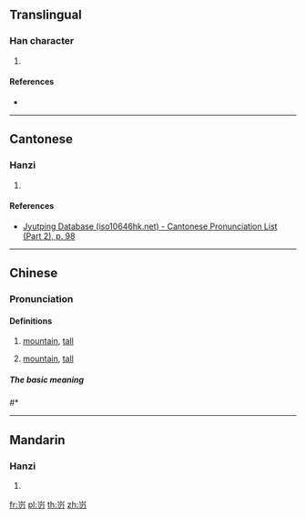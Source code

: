 ==Translingual==

===Han character===
{{Han char|rn=46|rad=山|as=03|sn=6|four=|canj=USHI|ids=⿱山刃}}

# {{defn|Han|sort=山03}}

====References====
* {{Han ref|kx=0307.271|hdz=10762.051|uh=5C83|ud=23683}}

----

==Cantonese==

===Hanzi===
{{yue-hanzi|jyut=[[jan6]]|y=yan6}}

# {{defn|lang=yue|sort=山03}}

====References====
* [http://www.iso10646hk.net/jp/document/download.jsp Jyutping Database (iso10646hk.net) - Cantonese Pronunciation List (Part 2), p. 98]

----

==Chinese==
{{zh-forms}}

===Pronunciation===
{{zh-pron
|m=yin
|ma=y
|c=jan6
|h=pfs=
|md=
|mn=
|w=
|mc=
|oc=
|cat=
}}
====Definitions====
{{zh-hanzi}}

#  [[mountain]], [[tall]]
# {{qualifier|to turn, to transform}} [[mountain]], [[tall]]
=====The basic meaning=====
#* {{zh-usex|義 未詳。|The meaning is unknown.}}

----

==Mandarin==

===Hanzi===
{{cmn-hanzi|pin=[[rèn]] ([[ren4]])|wg=jen<sup>4</sup>}}

# {{defn|lang=cmn|sort=山03}}

[[fr:岃]]
[[pl:岃]]
[[th:岃]]
[[zh:岃]]
